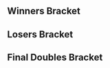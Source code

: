 {{DISPLAYTITLE:Battlegrounds 2: ''Melee'' Doubles Bracket}}{{SetGame|melee}}
{{tabs static
|name1=Overview
|link1=Battlegrounds/2/Melee
|name2=Singles Pools
|link2=Battlegrounds/2/Melee/Singles Pools
|name3=Singles Bracket
|link3=Battlegrounds/2/Melee/Singles Bracket
|name4=Doubles Bracket
|link4=Battlegrounds/2/Melee/Doubles Bracket
|This=4
}}
==Winners Bracket==
{{32DEDoublesWBracketA
<!-- ROUND 1 -->
|r1m1t1p1=Kage |r1m1t1p1flag=ca
|r1m1t1p2=Jake13 |r1m1t1p2flag=us |r1m1t1score={{win}}
|r1m1t2p1=Bye |r1m1t2p1flag=
|r1m1t2p2=Bye |r1m1t2p2flag= |r1m1t2score=
|r1m1win=1

|r1m2t1p1=LealMobile |r1m2t1p1flag=us
|r1m2t1p2=Stormtrooper |r1m2t1p2flag=us |r1m2t1score={{win}}
|r1m2t2p1=Lobo |r1m2t2p1flag=us
|r1m2t2p2=Volta |r1m2t2p2flag=us |r1m2t2score=DQ
|r1m2win=1

|r1m3t1p1=SpaceWaste |r1m3t1p1flag=us
|r1m3t1p2=Stripes |r1m3t1p2flag=us |r1m3t1score={{win}}
|r1m3t2p1=Bye |r1m3t2p1flag=
|r1m3t2p2=Bye |r1m3t2p2flag= |r1m3t2score=
|r1m3win=1

|r1m4t1p1=Strawhat |r1m4t1p1flag=us
|r1m4t1p2=NK |r1m4t1p2flag=us |r1m4t1score={{win}}
|r1m4t2p1=Bye |r1m4t2p1flag=
|r1m4t2p2=Bye |r1m4t2p2flag= |r1m4t2score=
|r1m4win=1

|r1m5t1p1=JediJake |r1m5t1p1flag=us
|r1m5t1p2=Jonjon |r1m5t1p2flag=us |r1m5t1score={{win}}
|r1m5t2p1=Bye |r1m5t2p1flag=
|r1m5t2p2=Bye |r1m5t2p2flag= |r1m5t2score=
|r1m5win=1

|r1m6t1p1=Kamikaze |r1m6t1p1flag=us
|r1m6t1p2=Kohai |r1m6t1p2flag=us |r1m6t1score=2
|r1m6t2p1=Blu |r1m6t2p1flag=us
|r1m6t2p2=Wessumz |r1m6t2p2flag=us |r1m6t2score=1
|r1m6win=1

|r1m7t1p1=JF |r1m7t1p1flag=us
|r1m7t1p2=Zave |r1m7t1p2flag=us |r1m7t1score={{win}}
|r1m7t2p1=Bye |r1m7t2p1flag=
|r1m7t2p2=Bye |r1m7t2p2flag= |r1m7t2score=
|r1m7win=1

|r1m8t1p1=Cuno |r1m8t1p1flag=us
|r1m8t1p2=Xerus |r1m8t1p2flag=us |r1m8t1score={{win}}
|r1m8t2p1=Bye |r1m8t2p1flag=
|r1m8t2p2=Bye |r1m8t2p2flag= |r1m8t2score=
|r1m8win=1

|r1m9t1p1=BestfriendJohn |r1m9t1p1flag=us
|r1m9t1p2=Dawn |r1m9t1p2flag=us |r1m9t1score={{win}}
|r1m9t2p1=Bye |r1m9t2p1flag=
|r1m9t2p2=Bye |r1m9t2p2flag= |r1m9t2score=
|r1m9win=1

|r1m10t1p1=Fatefiend |r1m10t1p1flag=us
|r1m10t1p2=Tapsody |r1m10t1p2flag=us |r1m10t1score=0
|r1m10t2p1=Cheeftain |r1m10t2p1flag=us
|r1m10t2p2=Ungiven |r1m10t2p2flag=us |r1m10t2score=2
|r1m10win=2

|r1m11t1p1=KBarry |r1m11t1p1flag=us
|r1m11t1p2=Mouf |r1m11t1p2flag=us |r1m11t1score={{win}}
|r1m11t2p1=Bye |r1m11t2p1flag=
|r1m11t2p2=Bye |r1m11t2p2flag= |r1m11t2score=
|r1m11win=1

|r1m12t1p1=Simba |r1m12t1p1flag=us
|r1m12t1p2=Omen |r1m12t1p2flag=us |r1m12t1score={{win}}
|r1m12t2p1=Bye |r1m12t2p1flag=
|r1m12t2p2=Bye |r1m12t2p2flag= |r1m12t2score=
|r1m12win=1

|r1m13t1p1=TSC |r1m13t1p1flag=ve
|r1m13t1p2=Sybawave |r1m13t1p2flag=us |r1m13t1score={{win}}
|r1m13t2p1=Bye |r1m13t2p1flag=
|r1m13t2p2=Bye |r1m13t2p2flag= |r1m13t2score=
|r1m13win=1

|r1m14t1p1=Scoo |r1m14t1p1flag=us
|r1m14t1p2=Worth |r1m14t1p2flag=us |r1m14t1score=2
|r1m14t2p1=Red |r1m14t2p1flag=us
|r1m14t2p2=Joe Sa |r1m14t2p2flag=us |r1m14t2score=1
|r1m14win=1

|r1m15t1p1=Tuesday |r1m15t1p1flag=us
|r1m15t1p2=ALP |r1m15t1p2flag=us |r1m15t1score={{win}}
|r1m15t2p1=Bye |r1m15t2p1flag=
|r1m15t2p2=Bye |r1m15t2p2flag= |r1m15t2score=
|r1m15win=1

|r1m16t1p1=Braev |r1m16t1p1flag=us
|r1m16t1p2=minymidge |r1m16t1p2flag=us |r1m16t1score={{win}}
|r1m16t2p1=Bye |r1m16t2p1flag=
|r1m16t2p2=Bye |r1m16t2p2flag= |r1m16t2score=
|r1m16win=1

<!-- ROUND 2 -->
|r2m1t1p1=Kage |r2m1t1p1flag=ca
|r2m1t1p2=Jake13 |r2m1t1p2flag=us |r2m1t1score=2
|r2m1t2p1=LealMobile |r2m1t2p1flag=us
|r2m1t2p2=Stormtrooper |r2m1t2p2flag=us |r2m1t2score=0
|r2m1win=1

|r2m2t1p1=SpaceWaste |r2m2t1p1flag=us
|r2m2t1p2=Stripes |r2m2t1p2flag=us |r2m2t1score=1
|r2m2t2p1=Strawhat |r2m2t2p1flag=us
|r2m2t2p2=NK |r2m2t2p2flag=us |r2m2t2score=2
|r2m2win=2

|r2m3t1p1=JediJake |r2m3t1p1flag=us
|r2m3t1p2=Jonjon |r2m3t1p2flag=us |r2m3t1score=2
|r2m3t2p1=Kamikaze |r2m3t2p1flag=us
|r2m3t2p2=Kohai |r2m3t2p2flag=us |r2m3t2score=0
|r2m3win=1

|r2m4t1p1=JF |r2m4t1p1flag=us
|r2m4t1p2=Zave |r2m4t1p2flag=us |r2m4t1score=2
|r2m4t2p1=Cuno |r2m4t2p1flag=us
|r2m4t2p2=Xerus |r2m4t2p2flag=us |r2m4t2score=1
|r2m4win=1

|r2m5t1p1=BestfriendJohn |r2m5t1p1flag=us
|r2m5t1p2=Dawn |r2m5t1p2flag=us |r2m5t1score=2
|r2m5t2p1=Cheeftain |r2m5t2p1flag=us
|r2m5t2p2=Ungiven |r2m5t2p2flag=us |r2m5t2score=0
|r2m5win=1

|r2m6t1p1=KBarry |r2m6t1p1flag=us
|r2m6t1p2=Mouf |r2m6t1p2flag=us |r2m6t1score=2
|r2m6t2p1=Simba |r2m6t2p1flag=us
|r2m6t2p2=Omen |r2m6t2p2flag=us |r2m6t2score=0
|r2m6win=1

|r2m7t1p1=TSC |r2m7t1p1flag=ve
|r2m7t1p2=Sybawave |r2m7t1p2flag=us |r2m7t1score=2
|r2m7t2p1=Scoo |r2m7t2p1flag=us
|r2m7t2p2=Worth |r2m7t2p2flag=us |r2m7t2score=0
|r2m7win=1

|r2m8t1p1=Tuesday |r2m8t1p1flag=us
|r2m8t1p2=ALP |r2m8t1p2flag=us |r2m8t1score=1
|r2m8t2p1=Braev |r2m8t2p1flag=us
|r2m8t2p2=minymidge |r2m8t2p2flag=us |r2m8t2score=2
|r2m8win=2

<!-- ROUND 3 -->
|r3m1t1p1=Kage |r3m1t1p1flag=ca
|r3m1t1p2=Jake13 |r3m1t1p2flag=us |r3m1t1score=2
|r3m1t2p1=Strawhat |r3m1t2p1flag=us
|r3m1t2p2=NK |r3m1t2p2flag=us |r3m1t2score=1
|r3m1win=1

|r3m2t1p1=JediJake |r3m2t1p1flag=us
|r3m2t1p2=Jonjon |r3m2t1p2flag=us |r3m2t1score=2
|r3m2t2p1=JF |r3m2t2p1flag=us
|r3m2t2p2=Zave |r3m2t2p2flag=us |r3m2t2score=1
|r3m2win=1

|r3m3t1p1=BestfriendJohn |r3m3t1p1flag=us
|r3m3t1p2=Dawn |r3m3t1p2flag=us |r3m3t1score=1
|r3m3t2p1=KBarry |r3m3t2p1flag=us
|r3m3t2p2=Mouf |r3m3t2p2flag=us |r3m3t2score=2
|r3m3win=2

|r3m4t1p1=TSC |r3m4t1p1flag=ve
|r3m4t1p2=Sybawave |r3m4t1p2flag=us |r3m4t1score=2
|r3m4t2p1=Braev |r3m4t2p1flag=us
|r3m4t2p2=minymidge |r3m4t2p2flag=us |r3m4t2score=0
|r3m4win=1

<!-- ROUND 4 -->
|r4m1t1p1=Kage |r4m1t1p1flag=ca
|r4m1t1p2=Jake13 |r4m1t1p2flag=us |r4m1t1score=2
|r4m1t2p1=JediJake |r4m1t2p1flag=us
|r4m1t2p2=Jonjon |r4m1t2p2flag=us |r4m1t2score=0
|r4m1win=1

|r4m2t1p1=KBarry |r4m2t1p1flag=us
|r4m2t1p2=Mouf |r4m2t1p2flag=us |r4m2t1score=2
|r4m2t2p1=TSC |r4m2t2p1flag=ve
|r4m2t2p2=Sybawave |r4m2t2p2flag=us |r4m2t2score=0
|r4m2win=1
}}
==Losers Bracket==
{{24DEDoublesLBracketA
|column-width=150
<!-- ROUND 1 -->
|l1m1t1p1=Tuesday |l1m1t1p1flag=us
|l1m1t1p2=ALP |l1m1t1p2flag=us |l1m1t1score={{win}}
|l1m1t2p1=Lobo |l1m1t2p1flag=us
|l1m1t2p2=Volta |l1m1t2p2flag=us |l1m1t2score=DQ
|l1m1win=1

|l1m2t1p1=Scoo |l1m2t1p1flag=us
|l1m2t1p2=Worth |l1m2t1p2flag=us |l1m2t1score={{win}}
|l1m2t2p1=Bye |l1m2t2p1flag=
|l1m2t2p2=Bye |l1m2t2p2flag= |l1m2t2score=
|l1m2win=1

|l1m3t1p1=Simba |l1m3t1p1flag=us
|l1m3t1p2=Omen |l1m3t1p2flag=us |l1m3t1score=2
|l1m3t2p1=Blu |l1m3t2p1flag=us
|l1m3t2p2=Wessumz |l1m3t2p2flag=us |l1m3t2score=0
|l1m3win=1

|l1m4t1p1=Cheeftain |l1m4t1p1flag=us
|l1m4t1p2=Ungiven |l1m4t1p2flag=us |l1m4t1score={{win}}
|l1m4t2p1=Bye |l1m4t2p1flag=
|l1m4t2p2=Bye |l1m4t2p2flag= |l1m4t2score=
|l1m4win=1

|l1m5t1p1=Cuno |l1m5t1p1flag=us
|l1m5t1p2=Xerus |l1m5t1p2flag=us |l1m5t1score=2
|l1m5t2p1=Fatefiend |l1m5t2p1flag=us
|l1m5t2p2=Tapsody |l1m5t2p2flag=us |l1m5t2score=0
|l1m5win=1

|l1m6t1p1=Kamikaze |l1m6t1p1flag=us
|l1m6t1p2=Kohai |l1m6t1p2flag=us |l1m6t1score={{win}}
|l1m6t2p1=Bye |l1m6t2p1flag=
|l1m6t2p2=Bye |l1m6t2p2flag= |l1m6t2score=
|l1m6win=1

|l1m7t1p1=SpaceWaste |l1m7t1p1flag=us
|l1m7t1p2=Stripes |l1m7t1p2flag=us |l1m7t1score=2
|l1m7t2p1=Red |l1m7t2p1flag=us
|l1m7t2p2=Joe Sa |l1m7t2p2flag=us |l1m7t2score=1
|l1m7win=1

|l1m8t1p1=LealMobile |l1m8t1p1flag=us
|l1m8t1p2=Stormtrooper |l1m8t1p2flag=us |l1m8t1score={{win}}
|l1m8t2p1=Bye |l1m8t2p1flag=
|l1m8t2p2=Bye |l1m8t2p2flag= |l1m8t2score=
|l1m8win=1

<!-- ROUND 2 -->
|l2m1t1p1=Tuesday |l2m1t1p1flag=us
|l2m1t1p2=ALP |l2m1t1p2flag=us |l2m1t1score=2
|l2m1t2p1=Scoo |l2m1t2p1flag=us
|l2m1t2p2=Worth |l2m1t2p2flag=us |l2m1t2score=0
|l2m1win=1

|l2m2t1p1=Simba |l2m2t1p1flag=us
|l2m2t1p2=Omen |l2m2t1p2flag=us |l2m2t1score=2
|l2m2t2p1=Cheeftain |l2m2t2p1flag=us
|l2m2t2p2=Ungiven |l2m2t2p2flag=us |l2m2t2score=1
|l2m2win=1

|l2m3t1p1=Cuno |l2m3t1p1flag=us
|l2m3t1p2=Xerus |l2m3t1p2flag=us |l2m3t1score=2
|l2m3t2p1=Kamikaze |l2m3t2p1flag=us
|l2m3t2p2=Kohai |l2m3t2p2flag=us |l2m3t2score=1
|l2m3win=1

|l2m4t1p1=SpaceWaste |l2m4t1p1flag=us
|l2m4t1p2=Stripes |l2m4t1p2flag=us |l2m4t1score=2
|l2m4t2p1=LealMobile |l2m4t2p1flag=us
|l2m4t2p2=Stormtrooper |l2m4t2p2flag=us |l2m4t2score=0
|l2m4win=1

<!-- ROUND 3 -->
|l3m1t1p1=JF |l3m1t1p1flag=us
|l3m1t1p2=Zave |l3m1t1p2flag=us |l3m1t1score=0
|l3m1t2p1=Tuesday |l3m1t2p1flag=us
|l3m1t2p2=ALP |l3m1t2p2flag=us |l3m1t2score=2
|l3m1win=2

|l3m2t1p1=Strawhat |l3m2t1p1flag=us
|l3m2t1p2=NK |l3m2t1p2flag=us |l3m2t1score=2
|l3m2t2p1=Simba |l3m2t2p1flag=us
|l3m2t2p2=Omen |l3m2t2p2flag=us |l3m2t2score=1
|l3m2win=1

|l3m3t1p1=Braev |l3m3t1p1flag=us
|l3m3t1p2=minymidge |l3m3t1p2flag=us |l3m3t1score=2
|l3m3t2p1=Cuno |l3m3t2p1flag=us
|l3m3t2p2=Xerus |l3m3t2p2flag=us |l3m3t2score=0
|l3m3win=1

|l3m4t1p1=BestfriendJohn |l3m4t1p1flag=us
|l3m4t1p2=Dawn |l3m4t1p2flag=us |l3m4t1score=2
|l3m4t2p1=SpaceWaste |l3m4t2p1flag=us
|l3m4t2p2=Stripes |l3m4t2p2flag=us |l3m4t2score=0
|l3m4win=1

<!-- ROUND 4 -->
|l4m1t1p1=Tuesday |l4m1t1p1flag=us
|l4m1t1p2=ALP |l4m1t1p2flag=us |l4m1t1score=0
|l4m1t2p1=Strawhat |l4m1t2p1flag=us
|l4m1t2p2=NK |l4m1t2p2flag=us |l4m1t2score=2
|l4m1win=2

|l4m2t1p1=Braev |l4m2t1p1flag=us
|l4m2t1p2=minymidge |l4m2t1p2flag=us |l4m2t1score=1
|l4m2t2p1=BestfriendJohn |l4m2t2p1flag=us
|l4m2t2p2=Dawn |l4m2t2p2flag=us |l4m2t2score=2
|l4m2win=2

<!-- ROUND 5 -->
|l5m1t1p1=TSC |l5m1t1p1flag=ve
|l5m1t1p2=Sybawave |l5m1t1p2flag=us |l5m1t1score=2
|l5m1t2p1=Strawhat |l5m1t2p1flag=us
|l5m1t2p2=NK |l5m1t2p2flag=us |l5m1t2score=0
|l5m1win=1

|l5m2t1p1=JediJake |l5m2t1p1flag=us
|l5m2t1p2=Jonjon |l5m2t1p2flag=us |l5m2t1score=1
|l5m2t2p1=BestfriendJohn |l5m2t2p1flag=us
|l5m2t2p2=Dawn |l5m2t2p2flag=us |l5m2t2score=2
|l5m2win=2
}}
<onlyinclude>
==Final Doubles Bracket==
{{DEFinalDoublesBracket
<!-- FROM WINNERS -->
|r1m1t1p1=Kage |r1m1t1p1flag=ca
|r1m1t1p2=Jake13 |r1m1t1p2flag=us |r1m1t1score=3
|r1m1t2p1=KBarry |r1m1t2p1flag=us
|r1m1t2p2=Mouf |r1m1t2p2flag=us |r1m1t2score=1
|r1m1win=1

<!-- FROM LOSERS -->
|l1m1t1p1=TSC |l1m1t1p1flag=ve
|l1m1t1p2=Sybawave |l1m1t1p2flag=us |l1m1t1score=1
|l1m1t2p1=BestfriendJohn |l1m1t2p1flag=us
|l1m1t2p2=Dawn |l1m1t2p2flag=us |l1m1t2score=2
|l1m1win=2

<!-- LOSERS FINALS -->
|r2m1t1p1=KBarry |r2m1t1p1flag=us
|r2m1t1p2=Mouf |r2m1t1p2flag=us |r2m1t1score=3
|r2m1t2p1=BestfriendJohn |r2m1t2p1flag=us
|r2m1t2p2=Dawn |r2m1t2p2flag=us |r2m1t2score=1
|r2m1win=1

<!-- GRAND FINALS -->
|r3m1t1p1=Kage |r3m1t1p1flag=ca
|r3m1t1p2=Jake13 |r3m1t1p2flag=us |r3m1t1score=3
|r3m1t2p1=KBarry |r3m1t2p1flag=us
|r3m1t2p2=Mouf |r3m1t2p2flag=us |r3m1t2score=0
|r3m1win=1
}}
</onlyinclude>
